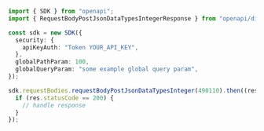 ```typescript showLineNumbers copy filename="Request Body Post Json Data Types Integer usage example"
import { SDK } from "openapi";
import { RequestBodyPostJsonDataTypesIntegerResponse } from "openapi/dist/sdk/models/operations";

const sdk = new SDK({
  security: {
    apiKeyAuth: "Token YOUR_API_KEY",
  },
  globalPathParam: 100,
  globalQueryParam: "some example global query param",
});

sdk.requestBodies.requestBodyPostJsonDataTypesInteger(490110).then((res: RequestBodyPostJsonDataTypesIntegerResponse) => {
  if (res.statusCode == 200) {
    // handle response
  }
});
```
